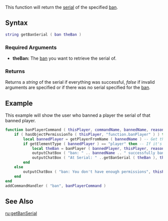  
{{Server function}}
This function will return the [[/serial.md|serial]] of the specified [[/ban.md|ban]].

==Syntax== 
<syntaxhighlight lang="lua">
string getBanSerial ( ban theBan )
</syntaxhighlight>

===Required Arguments=== 
*'''theBan:''' The [[/ban.md|ban]] you want to retrieve the serial of.

===Returns===
Returns a ''string'' of the serial if everything was successful, ''false'' if invalid arguments are specified or if there was no serial specified for the [[/ban.md|ban]].

==Example==
This example will show the user who banned a player the serial of that banned player.
<syntaxhighlight lang="lua">
function banPlayerCommand ( thisPlayer, commandName, bannedName, reason )
    if ( hasObjectPermissionTo ( thisPlayer, "function.banPlayer" ) ) then -- If the command user has the rights
        local bannedPlayer = getPlayerFromName ( bannedName ) -- Get the ID from the player who gets banned
        if getElementType ( bannedPlayer ) == "player" then -- If it's a player
            local theBan = banPlayer ( bannedPlayer, thisPlayer, reason ) -- Ban the player
            outputChatBox ( "ban: " .. bannedName .. " successfully banned", thisPlayer ) -- Send the banner a succes message
            outputChatBox ( "At Serial: " ..getBanSerial ( theBan ), thisPlayer ) -- And send him the serial of the banned player
        end
    else
        outputChatBox ( "ban: You don't have enough permissions", thisPlayer ) -- If the command user doesn't have the permissions
    end
end
addCommandHandler ( "ban", banPlayerCommand )
</syntaxhighlight>

==See Also==
{{Admin functions}}
[[/ru:getBanSerial.md|ru:getBanSerial]]